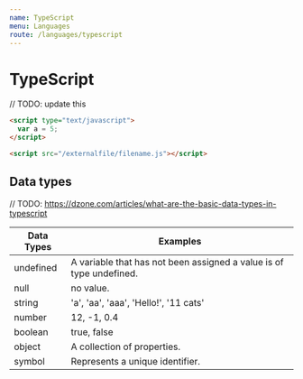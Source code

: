 ```yaml
---
name: TypeScript
menu: Languages
route: /languages/typescript
---
```


# TypeScript

// TODO: update this

```html
<script type="text/javascript">
  var a = 5;
</script>

<script src="/externalfile/filename.js"></script>
```

## Data types

// TODO: https://dzone.com/articles/what-are-the-basic-data-types-in-typescript

| Data Types | Examples                                                            |
| ---------- | ------------------------------------------------------------------- |
| undefined  | A variable that has not been assigned a value is of type undefined. |
| null       | no value.                                                           |
| string     | 'a', 'aa', 'aaa', 'Hello!', '11 cats'                               |
| number     | 12, -1, 0.4                                                         |
| boolean    | true, false                                                         |
| object     | A collection of properties.                                         |
| symbol     | Represents a unique identifier.                                     |